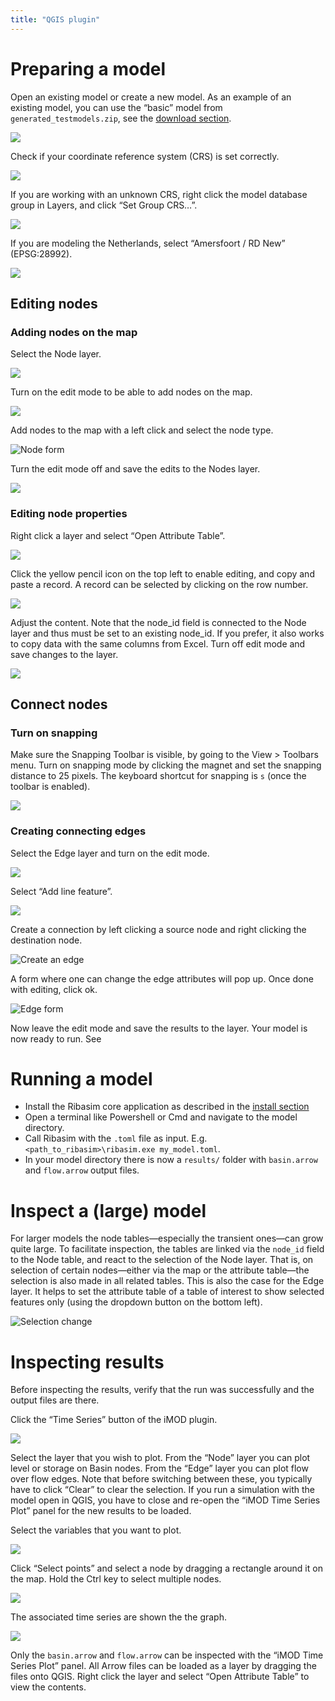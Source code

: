 ```yaml
---
title: "QGIS plugin"
---
```


# Preparing a model

Open an existing model or create a new model.
As an example of an existing model, you can use the "basic" model from `generated_testmodels.zip`, see the [download section](/install.qmd#sec-download).

![](https://user-images.githubusercontent.com/4471859/224939126-b38f0eed-2e89-4120-b541-5b8c31798c09.png){fig-align="left"}

Check if your coordinate reference system (CRS) is set correctly.

![](https://user-images.githubusercontent.com/4471859/224939143-19e9931e-da4b-4717-ba28-67a0f141dd40.png){fig-align="left"}

If you are working with an unknown CRS, right click the model database group in Layers,
and click "Set Group CRS...".

![](https://user-images.githubusercontent.com/4471859/224939165-45807f16-2d3a-41b3-92a2-7fe0e86ae72b.png){fig-align="left"}

If you are modeling the Netherlands, select "Amersfoort / RD New" (EPSG:28992).

![](https://user-images.githubusercontent.com/4471859/224939182-3486ff0b-842b-4f98-a37e-ecd04f29aa7f.png){fig-align="left"}

## Editing nodes

### Adding nodes on the map

Select the Node layer.

![](https://user-images.githubusercontent.com/4471859/224939204-2aa2ead2-a028-4673-b747-abeadd821ec8.png){fig-align="left"}

Turn on the edit mode to be able to add nodes on the map.

![](https://user-images.githubusercontent.com/4471859/224939223-66e232c0-748c-46f0-ba1b-8751a965f114.png){fig-align="left"}

Add nodes to the map with a left click and select the node type.

<img alt="Node form" src="https://github.com/user-attachments/assets/6e811bb9-1817-4505-b8a4-a96ced5b6c26" class="img-fluid"/>

Turn the edit mode off and save the edits to the Nodes layer.

![](https://user-images.githubusercontent.com/4471859/224946136-e37021d5-80c1-4d90-ac04-d0dbd96879f3.png){fig-align="left"}

### Editing node properties

Right click a layer and select "Open Attribute Table".

![](https://user-images.githubusercontent.com/4471859/224939276-ca8f856d-3325-49a7-b457-78b09b81ac5e.png){fig-align="left"}

Click the yellow pencil icon on the top left to enable editing, and copy and paste a record.
A record can be selected by clicking on the row number.

![](https://user-images.githubusercontent.com/4471859/224939287-a8b9f351-9aea-4e3a-8417-3867cd40cda5.png){fig-align="left"}

Adjust the content. Note that the node_id field is connected to the Node layer and thus must be set to an existing node_id.
If you prefer, it also works to copy data with the same columns from
Excel. Turn off edit mode and save changes to the layer.

![](https://user-images.githubusercontent.com/4471859/224939297-4b0ca812-9618-4d25-ab7a-518bf1ca63e1.png){fig-align="left"}

## Connect nodes

### Turn on snapping

Make sure the Snapping Toolbar is visible, by going to the View > Toolbars menu. Turn on
snapping mode by clicking the magnet and set the snapping distance to 25 pixels. The keyboard shortcut for snapping is `s` (once the toolbar is enabled).

![](https://user-images.githubusercontent.com/4471859/224939328-8359272a-30bb-4eb1-ab6c-968318ac3997.png){fig-align="left"}

### Creating connecting edges

Select the Edge layer and turn on the edit mode.

![](https://user-images.githubusercontent.com/4471859/224939342-c6939331-a60d-4526-a350-3cddb122c62d.png){fig-align="left"}

Select "Add line feature".

![](https://user-images.githubusercontent.com/4471859/224939354-523cac79-dcd5-4c43-ab5a-db7672fb743e.png){fig-align="left"}

Create a connection by left clicking a source node and right clicking the destination node.

<img alt="Create an edge" src="https://github.com/user-attachments/assets/048d342d-dd2b-4e67-b8a0-7bbb8fe3f243" class="img-fluid"/>

A form where one can change the edge attributes will pop up. Once done with editing, click ok.

<img alt="Edge form" src="https://github.com/user-attachments/assets/bee6af6f-7623-4d1e-98ed-edc26c524377" class="img-fluid"/>

Now leave the edit mode and save the results to the layer. Your model is now ready to run. See

# Running a model

- Install the Ribasim core application as described in the [install section](/install.qmd)
- Open a terminal like Powershell or Cmd and navigate to the model directory.
- Call Ribasim with the `.toml` file as input. E.g. `<path_to_ribasim>\ribasim.exe my_model.toml`.
- In your model directory there is now a `results/` folder with `basin.arrow` and
  `flow.arrow` output files.

# Inspect a (large) model {#sec-inspect}

For larger models the node tables---especially the transient ones---can grow quite large. To facilitate inspection,
the tables are linked via the `node_id` field to the Node table, and react to the selection of the Node layer. That is, on selection of certain nodes---either via the map or the attribute table---the selection is also made in all related tables. This is also the case for the Edge layer.
It helps to set the attribute table of a table of interest to show selected features only (using the dropdown button on the bottom left).

<img alt="Selection change" src="https://github.com/user-attachments/assets/074c1f58-926b-4d5e-a640-86a5a746a4c2" class="img-fluid"/>


# Inspecting results {#sec-results}

Before inspecting the results, verify that the run was successfully and the output files are there.

Click the "Time Series" button of the iMOD plugin.

![](https://user-images.githubusercontent.com/4471859/224939424-ec4c77ff-3d6b-4635-b407-ef18376587e9.png){fig-align="left"}

Select the layer that you wish to plot.
From the "Node" layer you can plot level or storage on Basin nodes.
From the "Edge" layer you can plot flow over flow edges.
Note that before switching between these, you typically have to click "Clear" to clear the selection.
If you run a simulation with the model open in QGIS, you have to close and re-open the "iMOD Time Series Plot" panel for the new results to be loaded.

Select the variables that you want to plot.

![](https://user-images.githubusercontent.com/4471859/224939436-a9643b68-dff0-49c3-899d-6ba13d9a6d52.png){fig-align="left"}

Click "Select points" and select a node by dragging a rectangle around it on the map.
Hold the Ctrl key to select multiple nodes.

![](https://user-images.githubusercontent.com/4471859/224939450-e369791d-3229-4621-87b0-7e1d34d0514d.png){fig-align="left"}

The associated time series are shown the the graph.

![](https://user-images.githubusercontent.com/4471859/224939471-85a23936-6eb6-4a80-a5b7-8c9a55ddc7f7.png){fig-align="left"}

Only the `basin.arrow` and `flow.arrow` can be inspected with the "iMOD Time Series Plot" panel.
All Arrow files can be loaded as a layer by dragging the files onto QGIS.
Right click the layer and select "Open Attribute Table" to view the contents.
